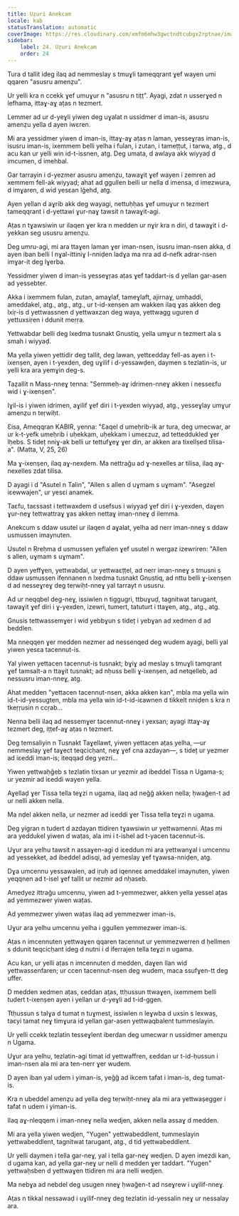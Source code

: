 ```yaml
---
title: Uẓuri Anekcam
locale: kab
statusTranslation: automatic
coverImage: https://res.cloudinary.com/xmfm6mhw3gwctndtcubgx2rptnae/image/upload/v1740468922/small_cover_tratado_de_psicologia_revolucionaria_a4c0dca4e0.webp
sidebar:
    label: 24. Uẓuri Anekcam
    order: 24
---
```

Tura d tallit ideg ilaq ad nemmeslay s tmuɣli tameqqrant ɣef wayen umi qqaren "asusru amenẓu".

Ur yelli kra n ccekk ɣef umuɣur n "asusru n tiṭṭ". Ayagi, zdat n usserɣed n lefhama, ittaɣ-aɣ aṭas n tezmert.

Lemmer ad ur d-yeɣli yiwen deg uɣalat n ussidmer d iman-is, asusru amenẓu yella d ayen iwɛren.

Mi ara yessidmer yiwen d iman-is, ittaɣ-aɣ aṭas n laman, yesseɣṛas iman-is, isusru iman-is, ixemmem belli yelha i fulan, i zutan, i tameṭṭut, i tarwa, atg., d acu kan ur yelli win id-t-issnen, atg. Deg umata, d awlaya akk wiyyaḍ d imcumen, d imehbal.

Gar tarrayin i d-yezmer asusru amenẓu, tawaɣit ɣef wayen i zemren ad xemmem fell-ak wiyyaḍ; ahat ad ggullen belli ur nella d imensa, d imezwura, d imɣaren, d wid yesɛan lǧehd, atg.

Ayen yellan d aɣrib akk deg wayagi, nettuḥḥas ɣef umuɣur n tezmert tameqqrant i d-yettawi ɣur-naɣ tawsit n tawaɣit-agi.

Aṭas n tɣawsiwin ur ilaqen ɣer kra n medden ur nɣir kra n diri, d tawaɣit i d-yekkan seg ususru amenẓu.

Deg umru-agi, mi ara ttaɣen laman ɣer iman-nsen, isusru iman-nsen akka, d ayen iban belli I nɣal-ittiniɣ I-nniḍen ladɣa ma nra ad d-nefk adrar-nsen imɣar-it deg lɣerba.

Yessidmer yiwen d iman-is yesseɣṛas aṭas ɣef taddart-is d yellan gar-asen ad yessebter.

Akka i ixemmem fulan, zutan, amaɣlaf, tameɣlaft, ajirnaɣ, umḥaddi, ameddakel, atg., atg., atg., ur t-id-xenṣen am wakken ilaq ɣas akken deg lxiṛ-is d yettwassnen d yettwaxzan deg waya, yettwagg uguren d yettuxsiṛen i ddunit meṛṛa.

Yettwabdar belli deg lxedma tusnakt Gnustiq, yella umɣur n tezmert ala s smah i wiyyaḍ.

Ma yella yiwen yettidir deg tallit, deg lawan, yettɛedday fell-as ayen i t-ixenṣen, ayen i t-yexden, deg uɣilif i d-yessawḍen, daymen s tezlatin-is, ur yelli kra ara yemɣin deg-s.

Taẓallit n Mass-nneɣ tenna: "Semmeḥ-aɣ idrimen-nneɣ akken i nesseɛfu wid i ɣ-ixenṣen".

Iɣil-is i yiwen idrimen, aɣilif ɣef diri i t-yexden wiyyaḍ, atg., yesseɣlay umɣur amenẓu n teṛwiḥt.

Ɛisa, Ameqqran KABIR, yenna: "Ɛaqel d umeḥrib-ik ar tura, deg umecwar, ar ur k-t-yefk umeḥrib i uḥekkam, uḥekkam i umeɛzuz, ad tetteddukled ɣer lḥebs. S tideț nniɣ-ak belli ur tettufɣeɣ ɣer din, ar akken ara tixellṣed tilisa-a". (Matta, V, 25, 26)

Ma ɣ-ixenṣen, ilaq aɣ-nexḍem. Ma nettraǧu ad ɣ-nexelles ar tilisa, ilaq aɣ-nexelles zdat tilisa.

D ayagi i d "Asutel n Talin", "Allen s allen d uɣmam s uɣmam". "Asegzel iɛewwajen", ur yesɛi anamek.

Taɛfu, taɛssast i tettwaxdem d usefsus i wiyyaḍ ɣef diri i ɣ-yexden, daɣen ɣur-neɣ tettwattraɣ ɣas akken nettaɣ iman-nneɣ d ilemma.

Anekcum s ddaw usutel ur ilaqen d aɣalat, yelha ad nerr iman-nneɣ s ddaw usmussen imaynuten.

Usutel n Ṛreḥma d usmussen yeflalen ɣef usutel n wergaz izewriren: "Allen s allen, uɣmam s uɣmam".

D ayen yeffɣen, yettwabdal, ur yettwaɛṭṭel, ad nerr iman-nneɣ s tmusni s ddaw usmussen ifennanen n lxedma tusnakt Gnustiq, ad nttu belli ɣ-ixenṣen d ad nesseɣreɣ deg teṛwiḥt-nneɣ yal tarrayt n ususru.

Ad ur neqqbel deg-neɣ, issiwlen n tiggugri, ttbuɣuḍ, tagnitwat tarugant, tawaɣit ɣef diri i ɣ-yexden, izewri, tumert, tatuturt i ttaɣen, atg., atg., atg.

Gnusis tettwassemɣer i wid yebbɣun s tideț i yebɣan ad xedmen d ad beddlen.

Ma nneqqen ɣer medden nezmer ad nessenqed deg wudem ayagi, belli yal yiwen yesɛa tacennut-is.

Yal yiwen yettacen tacennut-is tusnakt; bɣiɣ ad meslay s tmuɣli tamqrant ɣef tamsalt-a n ttaɣit tusnakt; ad nḥuss belli ɣ-ixenṣen, ad netqelleb, ad nessusru iman-nneɣ, atg.

Ahat medden "yettacen tacennut-nsen, akka akken kan", mbla ma yella win id-t-id-yessugten, mbla ma yella win id-t-id-iɛawnen d tikkelt nniḍen s kra n tkeṛṛusin n ccṛab...

Nenna belli ilaq ad nessemɣer tacennut-nneɣ i yexsan; ayagi ittaɣ-aɣ tezmert deg, iṭṭef-aɣ aṭas n tezmert.

Deg temsaliyin n Tusnakt Taɣellawt, yiwen yettacen aṭas yelha, —ur nemmeslay ɣef taɣect teqcicḥant, neɣ ɣef cna azdayan—, s tideț ur yezmer ad iɛeddi iman-is; iteqqad deg yezri...

Yiwen yettwaḥǧeb s tezlatin tixsan ur yezmir ad ibeddel Tissa n Ugama-s; ur yezmir ad iɛeddi wayen yella.

Aɣellaḍ ɣer Tissa tella teɣzi n ugama, ilaq ad neǧǧ akken nella; ḥwaǧen-t ad ur nelli akken nella.

Ma nḍel akken nella, ur nezmer ad iɛeddi ɣer Tissa tella teɣzi n ugama.

Deg yigran n tudert d azdayan ttidiren tɣawsiwin ur yettwamenni. Aṭas mi ara yeddukel yiwen d waṭas, ala imi i t-ishel ad t-yacen tacennut-is.

Uɣur ara yelhu tawsit n assaɣen-agi d iɛeddun mi ara yettwanɣal i umcennu ad yessekket, ad ibeddel adisqi, ad yemeslay ɣef tɣawsa-nniḍen, atg.

Dɣa umcennu yessawalen, ad iṛuḥ ad iqenneɛ ameddakel imaynuten, yiwen yeqqnen ad t-isel ɣef tallit ur nezmir ad nḥaseb.

Amedyez ittraǧu umcennu, yiwen ad t-yemmezwer, akken yella yessel aṭas ad yemmezwer yiwen waṭas.

Ad yemmezwer yiwen waṭas ilaq ad yemmezwer iman-is.

Uɣur ara yelhu umcennu yelha i ggullen yemmezwer iman-is.

Aṭas n imcennuten yettwaɣen qqaren tacennut ur yemmezwerren d ḥellmen s ddunit teqcicḥant ideg d nutni i d iferrajen tella teɣzi n ugama.

Acu kan, ur yelli aṭas n imcennuten d medden, daɣen llan wid yettwassenfaren; ur ccen tacennut-nsen deg wudem, maca ssufɣen-tt deg uffer.

D medden xedmen aṭas, ɛeddan aṭas, ttḥussun ttwaɣen, ixemmem belli tudert t-ixenṣen ayen i yellan ur d-yeɣli ad t-id-ggen.

Ttḥussun s talɣa d tumat n tuɣmest, issiwlen n leɣwba d uxsin s lexwaṣ, taɛyi tamat neɣ timɣura id yellan gar-asen yettwaqbalent tummeslayin.

Ur yelli ccekk tezlatin tesseɣlent iberdan deg umecwar n ussidmer amenẓu n Ugama.

Uɣur ara yelhu, tezlatin-agi timat id yettwaffren, ɛeddan ur t-id-ḥussun i iman-nsen ala mi ara ten-nerr ɣer wudem.

D ayen iban yal udem i yiman-is, yeǧǧ ad ikcem tafat i iman-is, deg tumat-is.

Kra n ubeddel amenẓu ad yella deg teṛwiḥt-nneɣ ala mi ara yettwaṣegger i tafat n udem i yiman-is.

Ilaq aɣ-nleqqem i iman-nneɣ nella wedjen, akken nella assaɣ d medden.

Mi ara yella yiwen wedjen, "Yugen" yettwabeddlent, tummeslayin yettwabeddlent, tagnitwat tarugant, atg., d tid yettwabeddlent.

Ur yelli daymen i tella gar-neɣ, yal i tella gar-neɣ wedjen. D ayen imezdi kan, d ugama kan, ad yella gar-neɣ ur nelli d medden ɣer taddart. "Yugen" yettwaḥsben d yettwaɣen ttidiren mi ara nelli wedjen.

Ma nebɣa ad nebdel deg usugen nneɣ ḥwaǧen-t ad nseɣrew i uɣilif-nneɣ.

Aṭas n tikkal nessawaḍ i uɣilif-nneɣ deg tezlatin id-yessalin neɣ ur nessalay ara.

